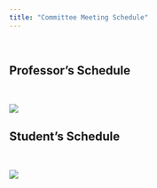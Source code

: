 ```yaml
---
title: "Committee Meeting Schedule"
---
```


<br>

## Professor's Schedule

<br>

![](images/prof_schedule.png)

## Student's Schedule

<br>

![](images/student_schedule.png)

